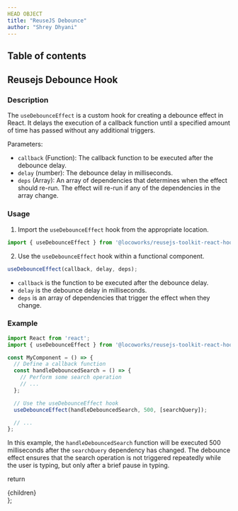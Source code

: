 ```yaml
---
HEAD OBJECT
title: "ReuseJS Debounce"
author: "Shrey Dhyani"
---
```


## Table of contents

## Reusejs Debounce Hook

### Description

The `useDebounceEffect` is a custom hook for creating a debounce effect in React. It delays the execution of a callback function until a specified amount of time has passed without any additional triggers.

Parameters:
- `callback` (Function): The callback function to be executed after the debounce delay.
- `delay` (number): The debounce delay in milliseconds.
- `deps` (Array): An array of dependencies that determines when the effect should re-run. The effect will re-run if any of the dependencies in the array change.

### Usage

1. Import the `useDebounceEffect` hook from the appropriate location.

```jsx
import { useDebounceEffect } from '@locoworks/reusejs-toolkit-react-hook';
```

2. Use the `useDebounceEffect` hook within a functional component.

```jsx
useDebounceEffect(callback, delay, deps);
```

- `callback` is the function to be executed after the debounce delay.
- `delay` is the debounce delay in milliseconds.
- `deps` is an array of dependencies that trigger the effect when they change.

### Example

```jsx
import React from 'react';
import { useDebounceEffect } from '@locoworks/reusejs-toolkit-react-hook';

const MyComponent = () => {
  // Define a callback function
  const handleDebouncedSearch = () => {
    // Perform some search operation
    // ...
  };

  // Use the useDebounceEffect hook
  useDebounceEffect(handleDebouncedSearch, 500, [searchQuery]);

  // ...
};
```

In this example, the `handleDebouncedSearch` function will be executed 500 milliseconds after the `searchQuery` dependency has changed. The debounce effect ensures that the search operation is not triggered repeatedly while the user is typing, but only after a brief pause in typing.

  return <div className="prose max-w-full mx-4 pb-10" >{children}</div>
};
